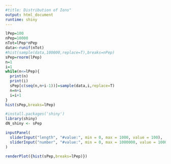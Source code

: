 ```yaml
---
#title: Distribution of Ions"
output: html_document
runtime: shiny
---
```


```r
lPep=100
nPep=10000
nTot=lPep*nPep
data<-runif(nTot)
#hist(sample(data,100000,replace=T),breaks=nPep)
sPep=rnorm(lPep)
n=1
i=1
while(n<=lPep){
  print(n)
  print(i)
  sPep[c(seq(n,n+i-1))]=sample(data,i,replace=T)
  n=n+i
  i=i+1
}
hist(sPep,breaks=lPep)
```

```r
#install.packages('shiny')
library(shiny)
dN_shiny <- sPep
```

```r
inputPanel(
  sliderInput("length", "#value:", min = 0, max = 1000, value = 100),
  sliderInput("number", "#value:", min = 0, max = 1000000, value = 10000),
)
```

```r
renderPlot({hist(sPep,breaks=lPep)})
```


